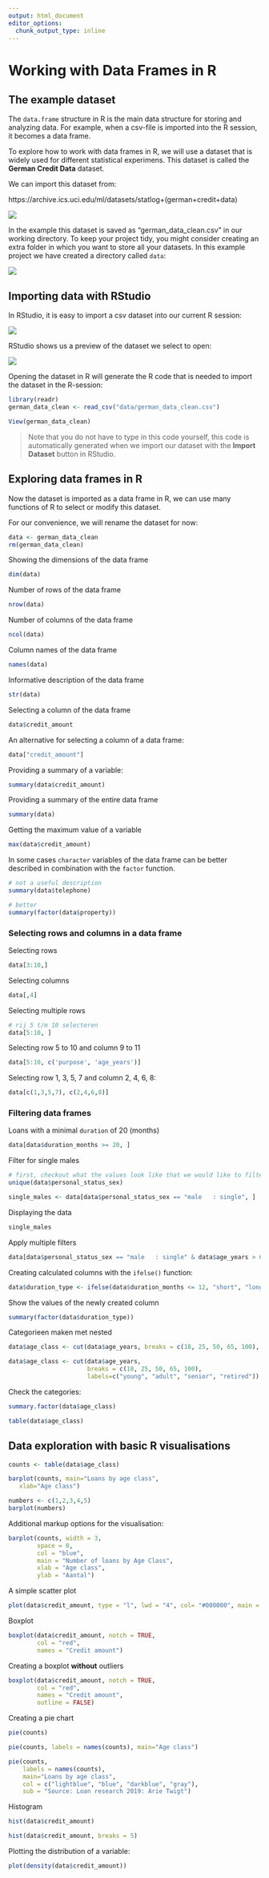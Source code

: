 ```yaml
---
output: html_document
editor_options: 
  chunk_output_type: inline
---
```

# Working with Data Frames in R


## The example dataset


The `data.frame` structure in R is the main data structure for storing and analyzing data. For example, when a csv-file is imported into the R session, it becomes a data frame.



To explore how to work with data frames in R, we will use a dataset that is widely used for different statistical experimens. This dataset is called the **German Credit Data** dataset.


We can import this dataset from:

https://archive.ics.uci.edu/ml/datasets/statlog+(german+credit+data)

![](img/screenshot_german_dataset.png)


In the example this dataset is saved as "german_data_clean.csv" in our working directory. To keep your project tidy, you might consider creating an extra folder in which you want to store all your datasets. In this example project we have created a directory called `data`:


![](img/dataset_in_data_folder.png)


## Importing data with RStudio


In RStudio, it is easy to import a csv dataset into our current R session:


![](img/import_data_rstudio_1.png)

RStudio shows us a preview of the dataset we select to open:

![](img/import_data_rstudio_2.png)



Opening the dataset in R will generate the R code that is needed to import the dataset in the R-session:

```r
library(readr)
german_data_clean <- read_csv("data/german_data_clean.csv")

View(german_data_clean)
```

> Note that you do not have to type in this code yourself, this code is automatically generated when we import our dataset with the **Import Dataset** button in RStudio.



## Exploring data frames in R


Now the dataset is imported as a data frame in R, we can use many functions of R to select or modify this dataset.

For our convenience, we will rename the dataset for now:

```r
data <- german_data_clean
rm(german_data_clean)
```


Showing the dimensions of the data frame

```r
dim(data)
```


Number of rows of the data frame

```r
nrow(data)
```


Number of columns of the data frame

```r
ncol(data)
```


Column names of the data frame


```r
names(data)
```


Informative description of the data frame


```r
str(data)
```


Selecting a column of the data frame


```r
data$credit_amount
```

An alternative for selecting a column of a data frame:


```r
data["credit_amount"]
```


Providing a summary of a variable:


```r
summary(data$credit_amount)
```

Providing a summary of the entire data frame

```r
summary(data)
```


Getting the maximum value of a variable


```r
max(data$credit_amount)
```


In some cases `character` variables of the data frame can be better described in combination with the `factor` function.

```r
# not a useful description
summary(data$telephone)
```

```r
# better
summary(factor(data$property))
```

### Selecting rows and columns in a data frame


Selecting rows

```r
data[3:10,]
```


Selecting columns

```r
data[,4]
```


Selecting multiple rows

```r
# rij 5 t/m 10 selecteren
data[5:10, ]
```

Selecting row 5 to 10 and column 9 to 11 

```r
data[5:10, c('purpose', 'age_years')]
```

Selecting row 1, 3, 5, 7 and column  2, 4, 6, 8:

```r
data[c(1,3,5,7), c(2,4,6,8)]
```


### Filtering data frames


Loans with a minimal `duration` of 20 (months)

```r
data[data$duration_months >= 20, ]
```


Filter for single males

```r
# first, checkout what the values look like that we would like to filter
unique(data$personal_status_sex)
```

```r
single_males <- data[data$personal_status_sex == "male   : single", ]
```

Displaying the data

```r
single_males 
```


Apply multiple filters

```r
data[data$personal_status_sex == "male   : single" & data$age_years > 60 , ]
```


Creating calculated columns with the `ifelse()` function:

```r
data$duration_type <- ifelse(data$duration_months <= 12, "short", "long")
```

Show the values of the newly created column

```r
summary(factor(data$duration_type))
```

Categorieen maken met nested

```r
data$age_class <- cut(data$age_years, breaks = c(18, 25, 50, 65, 100), labels=c("young", "adult", "senior", "retired"))
```

```r
data$age_class <- cut(data$age_years, 
                      breaks = c(18, 25, 50, 65, 100),
                      labels=c("young", "adult", "senior", "retired"))
```

Check the categories:

```r
summary.factor(data$age_class)
```

```r
table(data$age_class)
```


## Data exploration with basic R visualisations

```r
counts <- table(data$age_class)

barplot(counts, main="Loans by age class", 
   xlab="Age class")
```

```r
numbers <- c(1,2,3,4,5)
barplot(numbers)
```

Additional markup options for the visualisation:

```r
barplot(counts, width = 3,
        space = 0,
        col = "blue", 
        main = "Number of loans by Age Class", 
        xlab = "Age class", 
        ylab = "Aantal")
```


A simple scatter plot

```r
plot(data$credit_amount, type = "l", lwd = "4", col= "#000000", main = "Credit amount")
```

Boxplot

```r
boxplot(data$credit_amount, notch = TRUE,
        col = "red",
        names = "Credit amount")
```

Creating a boxplot **without** outliers

```r
boxplot(data$credit_amount, notch = TRUE,
        col = "red",
        names = "Credit amount",
        outline = FALSE)
```

Creating a pie chart

```r
pie(counts)
```


```r
pie(counts, labels = names(counts), main="Age class")
```

```r
pie(counts, 
    labels = names(counts),                           
    main="Loans by age class",                        
    col = c("lightblue", "blue", "darkblue", "gray"), 
    sub = "Source: Loan research 2019: Arie Twigt")   
```



Histogram

```r
hist(data$credit_amount)
```

```r
hist(data$credit_amount, breaks = 5)
```




Plotting the distribution of a variable:

```r
plot(density(data$credit_amount))
```





